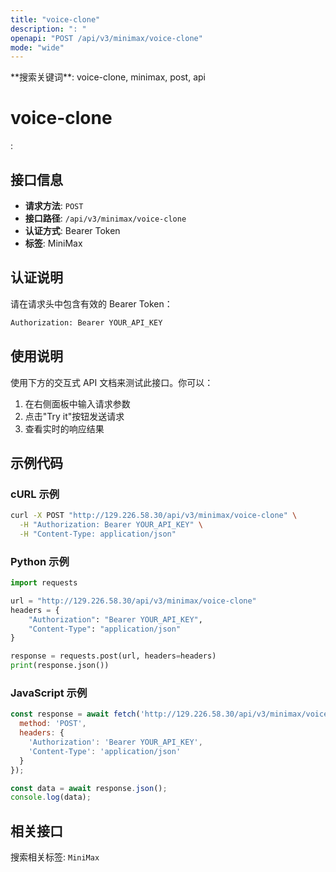 ```yaml
---
title: "voice-clone"
description: ": "
openapi: "POST /api/v3/minimax/voice-clone"
mode: "wide"
---
```


<Info>
**搜索关键词**: voice-clone, minimax, post, api
</Info>

# voice-clone

: 

## 接口信息

- **请求方法**: `POST`
- **接口路径**: `/api/v3/minimax/voice-clone`
- **认证方式**: Bearer Token
- **标签**: MiniMax

## 认证说明

请在请求头中包含有效的 Bearer Token：

```bash
Authorization: Bearer YOUR_API_KEY
```

## 使用说明

使用下方的交互式 API 文档来测试此接口。你可以：

1. 在右侧面板中输入请求参数
2. 点击"Try it"按钮发送请求
3. 查看实时的响应结果

## 示例代码

### cURL 示例

```bash
curl -X POST "http://129.226.58.30/api/v3/minimax/voice-clone" \
  -H "Authorization: Bearer YOUR_API_KEY" \
  -H "Content-Type: application/json"
```

### Python 示例

```python
import requests

url = "http://129.226.58.30/api/v3/minimax/voice-clone"
headers = {
    "Authorization": "Bearer YOUR_API_KEY",
    "Content-Type": "application/json"
}

response = requests.post(url, headers=headers)
print(response.json())
```

### JavaScript 示例

```javascript
const response = await fetch('http://129.226.58.30/api/v3/minimax/voice-clone', {
  method: 'POST',
  headers: {
    'Authorization': 'Bearer YOUR_API_KEY',
    'Content-Type': 'application/json'
  }
});

const data = await response.json();
console.log(data);
```

## 相关接口

搜索相关标签: `MiniMax`

